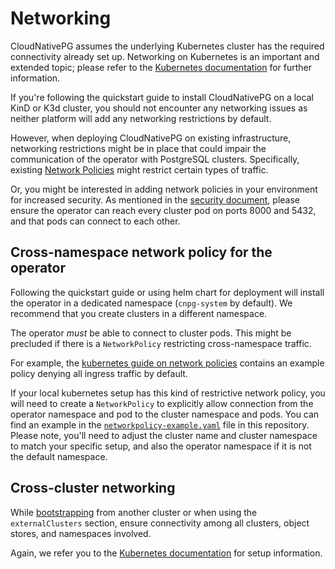 ﻿# Networking

<!-- SPDX-License-Identifier: CC-BY-4.0 -->

CloudNativePG assumes the underlying Kubernetes cluster has the required
connectivity already set up.
Networking on Kubernetes is an important and extended topic; please refer to
the [Kubernetes documentation](https://kubernetes.io/docs/concepts/services-networking/) for further information.

If you're following the quickstart guide to install CloudNativePG on a local KinD or K3d cluster, you should not encounter any networking issues as neither
platform will add any networking restrictions by default.

However, when deploying CloudNativePG on existing infrastructure, networking
restrictions might be in place that could impair the communication of the
operator with PostgreSQL clusters.
Specifically, existing [Network Policies](https://kubernetes.io/docs/concepts/services-networking/network-policies/)
might restrict certain types of traffic.

Or, you might be interested in adding network policies in your environment for
increased security.
As mentioned in the [security document](security.mdx), please ensure the operator can reach every cluster pod on ports 8000 and 5432, and that pods can connect to each other.

## Cross-namespace network policy for the operator

Following the quickstart guide or using helm chart for deployment will install the operator in
a dedicated namespace (`cnpg-system` by default).
We recommend that you create clusters in a different namespace.

The operator _must_ be able to connect to cluster pods.
This might be precluded if there is a `NetworkPolicy` restricting
cross-namespace traffic.

For example, the
[kubernetes guide on network policies](https://kubernetes.io/docs/concepts/services-networking/network-policies/)
contains an example policy denying all ingress traffic by default.

If your local kubernetes setup has this kind of restrictive network policy, you
will need to create a `NetworkPolicy` to explicitly allow connection from the
operator namespace and pod to the cluster namespace and pods. You can find an example in the
[`networkpolicy-example.yaml`](/samples/networkpolicy-example.yaml) file in this repository.
Please note, you'll need to adjust the cluster name and cluster namespace to
match your specific setup, and also the operator namespace if it is not
the default namespace.

## Cross-cluster networking

While [bootstrapping](bootstrap.mdx) from another cluster or when using the `externalClusters` section,
ensure connectivity among all clusters, object stores, and namespaces involved.

Again, we refer you to the [Kubernetes documentation](https://kubernetes.io/docs/concepts/services-networking/)
for setup information.



